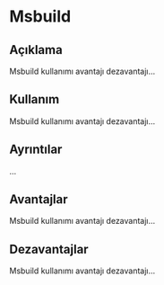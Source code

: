 # Msbuild {-}

## Açıklama {-}

Msbuild kullanımı avantajı dezavantajı...

## Kullanım {-}

Msbuild kullanımı avantajı dezavantajı...

## Ayrıntılar {-}

...

## Avantajlar {-}

Msbuild kullanımı avantajı dezavantajı...

## Dezavantajlar {-}

Msbuild kullanımı avantajı dezavantajı...

